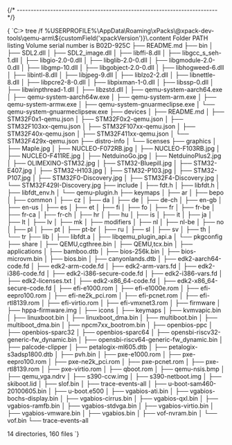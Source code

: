


{/* ------------------------------------------------------------------------ */}

<CodeBlock language="console"> {
`C:\> tree /f %USERPROFILE%\\AppData\\Roaming\\xPacks\\@xpack-dev-tools\\qemu-arm\\${customField('xpackVersion')}\\.content
Folder PATH listing
Volume serial number is B02D-925C
├── README.md
├── bin
│   ├── SDL2.dll
│   ├── SDL2_image.dll
│   ├── libffi-8.dll
│   ├── libgcc_s_seh-1.dll
│   ├── libgio-2.0-0.dll
│   ├── libglib-2.0-0.dll
│   ├── libgmodule-2.0-0.dll
│   ├── libgmp-10.dll
│   ├── libgobject-2.0-0.dll
│   ├── libhogweed-6.dll
│   ├── libintl-8.dll
│   ├── libjpeg-9.dll
│   ├── liblzo2-2.dll
│   ├── libnettle-8.dll
│   ├── libpcre2-8-0.dll
│   ├── libpixman-1-0.dll
│   ├── libssp-0.dll
│   ├── libwinpthread-1.dll
│   ├── libzstd.dll
│   ├── qemu-system-aarch64.exe
│   ├── qemu-system-aarch64w.exe
│   ├── qemu-system-arm.exe
│   ├── qemu-system-armw.exe
│   ├── qemu-system-gnuarmeclipse.exe
│   └── qemu-system-gnuarmeclipsew.exe
├── devices
│   ├── README.md
│   ├── STM32F0x1-qemu.json
│   ├── STM32F0x2-qemu.json
│   ├── STM32F103xx-qemu.json
│   ├── STM32F107xx-qemu.json
│   ├── STM32F40x-qemu.json
│   ├── STM32F411xx-qemu.json
│   └── STM32F429x-qemu.json
├── distro-info
│   └── licenses
├── graphics
│   ├── Maple.jpg
│   ├── NUCLEO-F072RB.jpg
│   ├── NUCLEO-F103RB.jpg
│   ├── NUCLEO-F411RE.jpg
│   ├── NetduinoGo.jpg
│   ├── NetduinoPlus2.jpg
│   ├── OLIMEXINO-STM32.jpg
│   ├── STM32-Bluepill.jpg
│   ├── STM32-E407.jpg
│   ├── STM32-H103.jpg
│   ├── STM32-P103.jpg
│   ├── STM32-P107.jpg
│   ├── STM32F0-Discovery.jpg
│   ├── STM32F4-Discovery.jpg
│   └── STM32F429I-Discovery.jpg
├── include
│   ├── fdt.h
│   ├── libfdt.h
│   ├── libfdt_env.h
│   └── qemu-plugin.h
├── keymaps
│   ├── ar
│   ├── bepo
│   ├── common
│   ├── cz
│   ├── da
│   ├── de
│   ├── de-ch
│   ├── en-gb
│   ├── en-us
│   ├── es
│   ├── et
│   ├── fi
│   ├── fo
│   ├── fr
│   ├── fr-be
│   ├── fr-ca
│   ├── fr-ch
│   ├── hr
│   ├── hu
│   ├── is
│   ├── it
│   ├── ja
│   ├── lt
│   ├── lv
│   ├── mk
│   ├── modifiers
│   ├── nl
│   ├── nl-be
│   ├── no
│   ├── pl
│   ├── pt
│   ├── pt-br
│   ├── ru
│   ├── sl
│   ├── sv
│   ├── th
│   └── tr
├── lib
│   ├── libfdt.a
│   ├── libqemu_plugin_api.a
│   └── pkgconfig
├── share
│   ├── QEMU,cgthree.bin
│   ├── QEMU,tcx.bin
│   ├── applications
│   ├── bamboo.dtb
│   ├── bios-256k.bin
│   ├── bios-microvm.bin
│   ├── bios.bin
│   ├── canyonlands.dtb
│   ├── edk2-aarch64-code.fd
│   ├── edk2-arm-code.fd
│   ├── edk2-arm-vars.fd
│   ├── edk2-i386-code.fd
│   ├── edk2-i386-secure-code.fd
│   ├── edk2-i386-vars.fd
│   ├── edk2-licenses.txt
│   ├── edk2-x86_64-code.fd
│   ├── edk2-x86_64-secure-code.fd
│   ├── efi-e1000.rom
│   ├── efi-e1000e.rom
│   ├── efi-eepro100.rom
│   ├── efi-ne2k_pci.rom
│   ├── efi-pcnet.rom
│   ├── efi-rtl8139.rom
│   ├── efi-virtio.rom
│   ├── efi-vmxnet3.rom
│   ├── firmware
│   ├── hppa-firmware.img
│   ├── icons
│   ├── keymaps
│   ├── kvmvapic.bin
│   ├── linuxboot.bin
│   ├── linuxboot_dma.bin
│   ├── multiboot.bin
│   ├── multiboot_dma.bin
│   ├── npcm7xx_bootrom.bin
│   ├── openbios-ppc
│   ├── openbios-sparc32
│   ├── openbios-sparc64
│   ├── opensbi-riscv32-generic-fw_dynamic.bin
│   ├── opensbi-riscv64-generic-fw_dynamic.bin
│   ├── palcode-clipper
│   ├── petalogix-ml605.dtb
│   ├── petalogix-s3adsp1800.dtb
│   ├── pvh.bin
│   ├── pxe-e1000.rom
│   ├── pxe-eepro100.rom
│   ├── pxe-ne2k_pci.rom
│   ├── pxe-pcnet.rom
│   ├── pxe-rtl8139.rom
│   ├── pxe-virtio.rom
│   ├── qboot.rom
│   ├── qemu-nsis.bmp
│   ├── qemu_vga.ndrv
│   ├── s390-ccw.img
│   ├── s390-netboot.img
│   ├── skiboot.lid
│   ├── slof.bin
│   ├── trace-events-all
│   ├── u-boot-sam460-20100605.bin
│   ├── u-boot.e500
│   ├── vgabios-ati.bin
│   ├── vgabios-bochs-display.bin
│   ├── vgabios-cirrus.bin
│   ├── vgabios-qxl.bin
│   ├── vgabios-ramfb.bin
│   ├── vgabios-stdvga.bin
│   ├── vgabios-virtio.bin
│   ├── vgabios-vmware.bin
│   ├── vgabios.bin
│   ├── vof-nvram.bin
│   └── vof.bin
└── trace-events-all

14 directories, 160 files
`} </CodeBlock>
